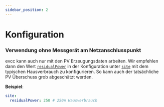 ```yaml
---
sidebar_position: 2
---
```



# Konfiguration

### Verwendung ohne Messgerät am Netzanschlusspunkt

evcc kann auch nur mit den PV Erzeugungsdaten arbeiten. Wir empfehlen dann den Wert [`residualPower`](/docs/reference/configuration/site#residualpower) in der Konfiguration unter [`site`](/docs/reference/configuration/site) mit dem typischen Hausverbrauch zu konfigurieren. So kann auch der tatsächliche PV Überschuss grob abgeschätzt werden.

**Beispiel**:

```yaml
site:
  residualPower: 250 # 250W Hausverbrauch
```
